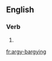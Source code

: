 ==English==

===Verb===
{{head|en|present participle}}

# {{present participle of|argy-bargy|lang=en}}

[[fr:argy-bargying]]